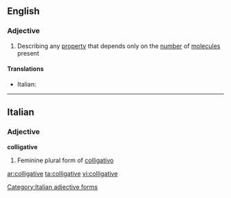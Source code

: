 ==English==

===Adjective===
{{en-adj}}

# {{chemistry|physics}} Describing any [[property]] that depends only on the [[number]] of [[molecule]]s present

====Translations====
{{top}}
* Italian: {{t-|it|colligativo}}
{{mid}}

{{bottom}}

----

==Italian==

===Adjective===
'''colligative''' {{f}}

# Feminine plural form of [[colligativo]]

[[Category:Italian adjective forms]]

[[ar:colligative]]
[[ta:colligative]]
[[vi:colligative]]